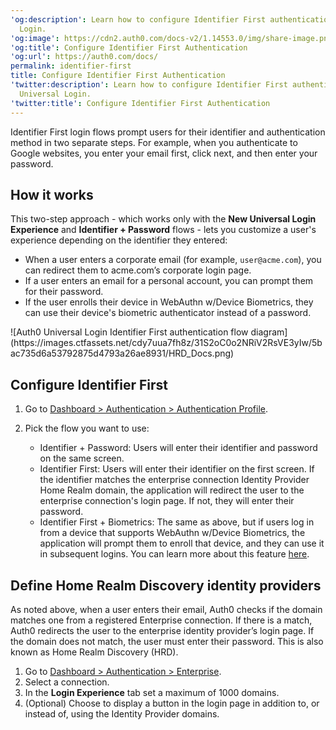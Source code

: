 ---
'og:description': Learn how to configure Identifier First authentication with Universal
  Login.
'og:image': https://cdn2.auth0.com/docs-v2/1.14553.0/img/share-image.png
'og:title': Configure Identifier First Authentication
'og:url': https://auth0.com/docs/
permalink: identifier-first
title: Configure Identifier First Authentication
'twitter:description': Learn how to configure Identifier First authentication with
  Universal Login.
'twitter:title': Configure Identifier First Authentication
---
Identifier First login flows prompt users for their identifier and authentication method in two separate steps. For example, when you authenticate to Google websites, you enter your email first, click next, and then enter your password.

## How it works

This two-step approach - which works only with the **New <Tooltip tip="Universal Login: Your application redirects to Universal Login, hosted on Auth0's Authorization Server, to verify a user's identity." cta="View Glossary" href="/docs/glossary?term=Universal+Login">Universal Login</Tooltip> Experience** and **Identifier + Password** flows - lets you customize a user's experience depending on the identifier they entered:

* When a user enters a corporate email (for example, `user@acme.com`), you can redirect them to acme.com’s corporate login page.
* If a user enters an email for a personal account, you can prompt them for their password.
* If the user enrolls their device in WebAuthn w/Device Biometrics, they can use their device's biometric authenticator instead of a password.

<Frame>![Auth0 Universal Login Identifier First authentication flow diagram](https://images.ctfassets.net/cdy7uua7fh8z/31S2oC0o2NRiV2RsVE3yIw/5bac735d6a53792875d4793a26ae8931/HRD_Docs.png)</Frame>

## Configure Identifier First

1. Go to [Dashboard > Authentication > Authentication Profile](https://manage.auth0.com/#/authentication-profiles).
2. Pick the flow you want to use:

   * Identifier + Password: Users will enter their identifier and password on the same screen.
   * Identifier First: Users will enter their identifier on the first screen. If the identifier matches the enterprise connection Identity Provider Home Realm domain, the application will redirect the user to the enterprise connection's login page.
     If not, they will enter their password.
   * Identifier First + Biometrics: The same as above, but if users log in from a device that supports WebAuthn w/Device Biometrics, the application will prompt them to enroll that device, and they can use it in subsequent logins. You can learn more about this feature [here](/docs/authenticate/login/auth0-universal-login/passwordless-login/webauthn-device-biometrics).

## Define Home Realm Discovery identity providers

As noted above, when a user enters their email, Auth0 checks if the domain matches one from a registered Enterprise connection. If there is a match, Auth0 redirects the user to the enterprise <Tooltip tip="Identity Provider (IdP): Service that stores and manages digital identities." cta="View Glossary" href="/docs/glossary?term=identity+provider">identity provider</Tooltip>’s login page. If the domain does not match, the user must enter their password. This is also known as Home Realm Discovery (HRD).

1. Go to [Dashboard > Authentication > Enterprise](https://manage.auth0.com/#/connections/enterprise).
2. Select a connection.
3. In the **Login Experience** tab set a maximum of 1000 domains.
4. (Optional) Choose to display a button in the login page in addition to, or instead of, using the Identity Provider domains.
